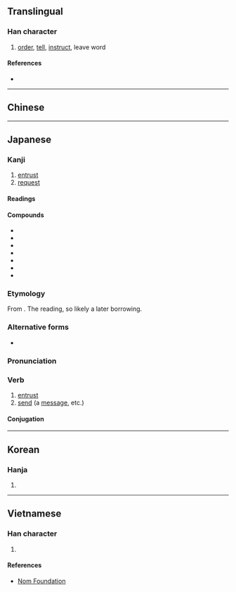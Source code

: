 {{also|囑}}
{{character info}}
==Translingual==
{{ja-forms|[[嘱]]|[[嘱]]|囑}}

===Han character===
{{Han char|rn=30|rad=口|as=12|sn=15|four=|canj=RSHB|ids=⿰口属}}

# [[order]], [[tell]], [[instruct]], leave word

====References====
* {{Han ref|kx=0207.030|dkj=04249|dj=0430.030|hdz=10687.100|uh=5631|ud=22065}}

----

==Chinese==
{{zh-see|囑}}

----

==Japanese==
{{ja-kanji forms|嘱|囑}}

===Kanji===
{{ja-kanji|grade=c|rs=口12|kyu=囑}}

# [[entrust]]
# [[request]]

====Readings====
{{ja-readings
|goon=そく
|kanon=しょく<しよく
|kun=たの-む
}}

====Compounds====
{{der-top|Compounds}}
* {{ja-r|委%嘱|い%しょく|[[entrust]]ing with}}
* {{ja-r|遺%嘱|い%しょく|[[dying]] [[wish]]}}
* {{ja-r|受%嘱|じゅ%しょく|[[be]]ing [[entrust]]ed with}}
* {{ja-r|嘱%託|しょく%たく|[[commission]], [[charge]], [[part-time]]}}
* {{ja-r|嘱%望|しょく%ぼう|([[have|having]] [[great]]) [[expectation]]}}
* {{ja-r|嘱%目|しょく%もく|[[pay attention|paying attention]] to}}
* {{ja-r|付%嘱|ふ%しょく|[[confer]]ment}}
{{der-bottom}}

===Etymology===
{{ja-kanjitab|しょく|yomi=on}}
From {{der|ja|ltc|sort=しょく|-}} {{ltc-l|囑}}. The ''{{ll|ja|漢音|kan'on}}'' reading, so likely a later borrowing.

===Alternative forms===
* {{ja-l|属}}

===Pronunciation===
{{ja-pron|y=kan|しょく}}

===Verb===
{{ja-verb-suru|tr=trans|しょく}}

# [[entrust]]
# [[send]] (a [[message]], etc.)

====Conjugation====
{{ja-suru|しょく}}

----

==Korean==

===Hanja===
{{ko-hanja|hangeul=촉|rv=chok|mr=ch'ok}}

# {{rfdef|ko|sort=口12}}

----

==Vietnamese==

===Han character===
{{vi-readings|reading=chúc|rs=口12}}

# {{rfdef|vi|sort=口12}}

====References====
* [http://nomfoundation.org/common/nom_details.php?codepoint=5631 Nom Foundation]
